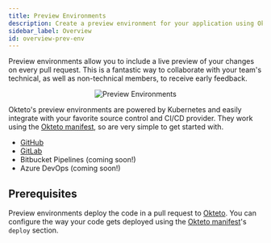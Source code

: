 ```yaml
---
title: Preview Environments
description: Create a preview environment for your application using Okteto
sidebar_label: Overview
id: overview-prev-env
---
```



Preview environments allow you to include a live preview of your changes on every pull request. This is a fantastic way to collaborate with your team's technical, as well as non-technical members, to receive early feedback.

<p align="center">
  <Image
    src={require("@site/static/img/preview-environments.png").default}
    alt="Preview Environments"
  />
</p>

Okteto's preview environments are powered by Kubernetes and easily integrate with your favorite source control and CI/CD provider. They work using the [Okteto manifest](core/using-okteto-cli.mdx#okteto-manifest), so are very simple to get started with.

- [GitHub](preview/github/using-github-actions.mdx)
- [GitLab](preview/using-gitlab-cicd.mdx)
- Bitbucket Pipelines (coming soon!)
- Azure DevOps (coming soon!)

## Prerequisites

Preview environments deploy the code in a pull request to [Okteto](index.md). You can configure the way your code gets deployed using the [Okteto manifest](core/using-okteto-cli.mdx#okteto-manifest)'s `deploy` section.

